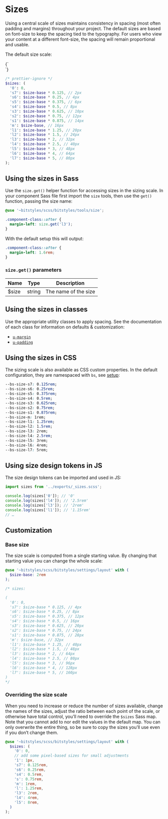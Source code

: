 
<Meta title="Design Tokens/Sizes" />

# Sizes

Using a central scale of sizes maintains consistency in spacing (most often padding and margins) throughout your project. The default sizes are based on font-size to keep the spacing tied to the typography. For users who view your content at a different font-size, the spacing will remain proportional and usable.

The default size scale:

<Canvas>
  <Story name="Sizes">
    {`
      <div class="u-flex u-items-end u-gap-s4">
        <div class="u-shadow-default u-bg-gray-dark u-border-radius-s7" style="width: var(--bs-size-s7); height: var(--bs-size-s7)"></div>
        <div class="u-shadow-default u-bg-gray-dark u-border-radius-s7" style="width: var(--bs-size-s6); height: var(--bs-size-s6)"></div>
        <div class="u-shadow-default u-bg-gray-dark u-border-radius-s7" style="width: var(--bs-size-s4); height: var(--bs-size-s4)"></div>
        <div class="u-shadow-default u-bg-gray-dark u-border-radius-s7" style="width: var(--bs-size-s); height: var(--bs-size-s)"></div>
        <div class="u-shadow-default u-bg-gray-dark u-border-radius-s7" style="width: var(--bs-size-m); height: var(--bs-size-m)"></div>
        <div class="u-shadow-default u-bg-gray-dark u-border-radius-s7" style="width: var(--bs-size-l); height: var(--bs-size-l)"></div>
        <div class="u-shadow-default u-bg-gray-dark u-border-radius-s7" style="width: var(--bs-size-l3); height: var(--bs-size-l3)"></div>
        <div class="u-shadow-default u-bg-gray-dark u-border-radius-s7" style="width: var(--bs-size-l4); height: var(--bs-size-l4)"></div>
        <div class="u-shadow-default u-bg-gray-dark u-border-radius-s7" style="width: var(--bs-size-l5); height: var(--bs-size-l5)"></div>
        <div class="u-shadow-default u-bg-gray-dark u-border-radius-s7" style="width: var(--bs-size-l6); height: var(--bs-size-l6)"></div>
        <div class="u-shadow-default u-bg-gray-dark u-border-radius-s7" style="width: var(--bs-size-l7); height: var(--bs-size-l7)"></div>
      </div>
    `}
  </Story>
</Canvas>

```scss
/* prettier-ignore */
$sizes: (
  '0': 0,
  's7': $size-base * 0.125, // 2px
  's6': $size-base * 0.25, // 4px
  's5': $size-base * 0.375, // 6px
  's4': $size-base * 0.5, // 8px
  's3': $size-base * 0.625, // 10px
  's2': $size-base * 0.75, // 12px
  's1': $size-base * 0.875, // 14px
  'm': $size-base, // 16px
  'l1': $size-base * 1.25, // 20px
  'l2': $size-base * 1.5, // 24px
  'l3': $size-base * 2, // 32px
  'l4': $size-base * 2.5, // 40px
  'l5': $size-base * 3, // 48px
  'l6': $size-base * 4, // 64px
  'l7': $size-base * 5, // 80px
);
```

## Using the sizes in Sass

Use the `size.get()` helper function for accessing sizes in the sizing scale. In your component Sass file first import the `size` tools, then use the `get()` function, passing the size name:

```scss
@use '~bitstyles/scss/bitstyles/tools/size';

.component-class::after {
  margin-left: size.get('l3');
}
```

With the default setup this will output:

```css
.component-class::after {
  margin-left: 1.6rem;
}
```

### `size.get()` parameters

| Name  | Type   | Description          |
| ----- | ------ | -------------------- |
| $size | string | The name of the size |

## Using the sizes in classes

Use the appropriate utility classes to apply spacing. See the documentation of each class for information on defaults & customization:

- [`u-margin`](/docs/utilities-margin--margin-0)
- [`u-padding`](/docs/utilities-padding--padding-0)

## Using the sizes in CSS

The sizing scale is also available as CSS custom properties. In the default configuration, they are namespaced with `bs`, see [setup](/story/design-tokens-setup--page):

```css
--bs-size-s7: 0.125rem;
--bs-size-s6: 0.25rem;
--bs-size-s5: 0.375rem;
--bs-size-s4: 0.5rem;
--bs-size-s3: 0.625rem;
--bs-size-s2: 0.75rem;
--bs-size-s1: 0.875rem;
--bs-size-m: 1rem;
--bs-size-l1: 1.25rem;
--bs-size-l2: 1.5rem;
--bs-size-l3: 2rem;
--bs-size-l4: 2.5rem;
--bs-size-l5: 3rem;
--bs-size-l6: 4rem;
--bs-size-l7: 5rem;
```

## Using size design tokens in JS

The size design tokens can be imported and used in JS:

```js
import sizes from '../exports/_sizes.scss';

console.log(sizes['0']); // '0'
console.log(sizes['l4']); // '2.5rem'
console.log(sizes['l3']); // '2rem'
console.log(sizes['l1']); // '1.15rem'
// …
```

## Customization

### Base size

The size scale is computed from a single starting value. By changing that starting value you can change the whole scale:

```scss
@use '~bitstyles/scss/bitstyles/settings/layout' with (
  $size-base: 2rem
);

/* sizes:

(
  '0': 0,
  's7': $size-base * 0.125, // 4px
  's6': $size-base * 0.25, // 8px
  's5': $size-base * 0.375, // 12px
  's4': $size-base * 0.5, // 16px
  's3': $size-base * 0.625, // 20px
  's2': $size-base * 0.75, // 24px
  's1': $size-base * 0.875, // 28px
  'm': $size-base, // 32px
  'l1': $size-base * 1.25, // 40px
  'l2': $size-base * 1.5, // 48px
  'l3': $size-base * 2, // 64px
  'l4': $size-base * 2.5, // 80px
  'l5': $size-base * 3, // 96px
  'l6': $size-base * 4, // 128px
  'l7': $size-base * 5, // 160px
)
*/
```

### Overriding the size scale

When you need to increase or reduce the number of sizes available, change the names of the sizes, adjust the ratio between each point of the scale, or otherwise have total control, you’ll need to override the `$sizes` Sass map. Note that you cannot add to nor edit the values in the default map. You can only overwrite the entire thing, so be sure to copy the sizes you’ll use even if you don’t change them.

```scss
@use '~bitstyles/scss/bitstyles/settings/layout' with (
  $sizes: (
    '0': 0,
    // add some pixel-based sizes for small adjustments
    '1': 1px,
    's7': 0.125rem,
    's6': 0.25rem,
    's4': 0.5rem,
    's': 0.75rem,
    'm': 1rem,
    'l': 1.25rem,
    'l3': 2rem,
    'l4': 4rem,
    'l5': 8rem,
  )
);
```
